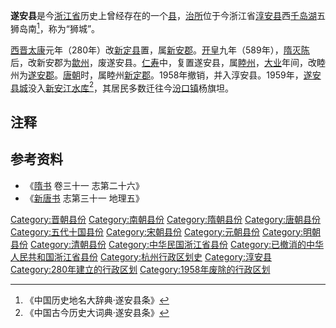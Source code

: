{{expand|time=2013-09-22T12:53:27+00:00}}
{{refimprove|time=2013-09-22T12:53:27+00:00}}
{{Dablink|遂安重定向于此，关于同名地方，参见：[[遂安郡|遂安郡]]。}}
'''遂安县'''是今[[浙江省|浙江省]]历史上曾经存在的一个[[县|县]]，[[治所|治所]]位于今浙江省[[淳安县|淳安县]]西[[千岛湖|千岛湖]]五狮岛南<ref>《中国历史地名大辞典·遂安县条》</ref>，称为“狮城”。

[[西晋|西晋]][[太康_(西晋)|太康]]元年（280年）改[[新定县|新定县]]置，属[[新安郡_(西晋)|新安郡]]。[[开皇|开皇]]九年（589年），[[隋灭陈|隋灭陈]]后，改新安郡为[[歙州|歙州]]，废遂安县。[[仁寿_(隋朝)|仁寿]]中，复置遂安县，属[[睦州_(仁寿)|睦州]]，[[大业_(年号)|大业]]年间，改睦州为[[遂安郡_(北周)|遂安郡]]。[[唐朝|唐朝]]时，属睦州[[新定郡|新定郡]]。1958年撤销，并入淳安县。1959年，[[遂安县城|遂安县城]]没入[[新安江水库|新安江水库]]<ref>《中国古今历史大词典·遂安县条》</ref>，其居民多数迁往今[[汾口镇|汾口镇]]杨旗坦。

== 注释 ==

{{Reflist|2}}

== 参考资料 ==
*《[[隋书|隋书]] 卷三十一 志第二十六》
*《[[新唐书|新唐书]] 志第三十一 地理五》

{{中華民國浙江省行政區劃}}
{{浙江行政区划小作品}}
{{DEFAULTSORT:S}}
[[Category:晋朝县份|Category:晋朝县份]]
[[Category:南朝县份|Category:南朝县份]]
[[Category:隋朝县份|Category:隋朝县份]]
[[Category:唐朝县份|Category:唐朝县份]]
[[Category:五代十国县份|Category:五代十国县份]]
[[Category:宋朝县份|Category:宋朝县份]]
[[Category:元朝县份|Category:元朝县份]]
[[Category:明朝县份|Category:明朝县份]]
[[Category:清朝县份|Category:清朝县份]]
[[Category:中华民国浙江省县份|Category:中华民国浙江省县份]]
[[Category:已撤消的中华人民共和国浙江省县份|Category:已撤消的中华人民共和国浙江省县份]]
[[Category:杭州行政区划史|Category:杭州行政区划史]]
[[Category:淳安县|Category:淳安县]]
[[Category:280年建立的行政区划|Category:280年建立的行政区划]]
[[Category:1958年废除的行政区划|Category:1958年废除的行政区划]]